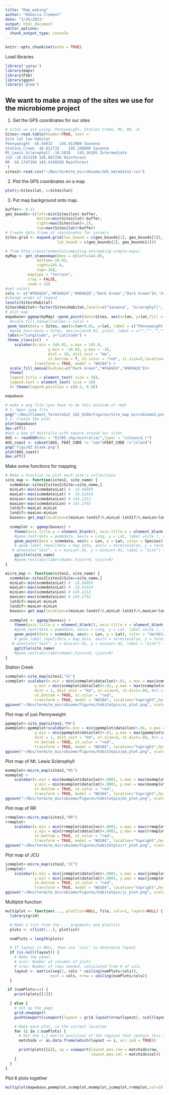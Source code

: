 ```yaml
---
title: "Map_making"
author: "Rebecca Clement"
date: "3/26/2021"
output: html_document
editor_options: 
  chunk_output_type: console
---
```


```r
knitr::opts_chunk$set(echo = TRUE)
```

Load libraries
```r
library('ggmap')
library(maps)
library(FSA)
library(ggsn)
library('glmm')
```

## We want to make a map of the sites we use for the microbiome project

1) Get the GPS coordinates for our sites
```r
# Sites we are using: Pennyweight, Station Creek, MS, RR, JC
Sites<-read.table(header=TRUE, text ='
Site lat lon Habitat
Pennyweight -16.56932	144.913989 Savanna
Station_Creek -16.611732	145.240890 Savanna
Mt_Lewis_Sclerophyll -16.5828	145.26105 Intermediate
JCU -16.813150 145.687256 Rainforest
RR -16.1747194 145.4148556 Rainforest
')
sites2<-read.csv("~/Box/termite_microbiome/16S_metadata2.csv")
```

2) Plot the GPS coordinates on a map
```r
plot(y=Sites$lat, x=Sites$lon)
```


3) Put map background onto map.
```r
buffer<- 0.11
geo_bounds<-c(left=min(Sites$lon)-buffer,
              bottom=min(Sites$lat)-buffer,
              right=max(Sites$lon)+.15,
              top=max(Sites$lat)+buffer)
# Create data frame of coordinates for corners
Sites.grid <- expand.grid(lon_bound = c(geo_bounds[1], geo_bounds[3]), 
                       lat_bound = c(geo_bounds[2], geo_bounds[4]))

# from http://environmentalcomputing.net/making-simple-maps/
myMap <- get_stamenmap(bbox = c(left=144.85,
              bottom=-16.93,
              right=145.8,
              top=-16),
          maptype = "terrain", 
          crop = FALSE,
          zoom = 12)
#set colors
cols <- c("#F6A924","#F6A924","#969A2E","Dark Green","Dark Green")#,"Red","Red","Red")
#change order of legend
levels(Sites$Habitat)
Sites$Habitat<-factor(Sites$Habitat,levels=c("Savanna", "Sclerophyll", "Rainforest"))
# plot map
mapwbase<-ggmap(myMap) +geom_point(data=Sites, aes(x=lon, y=lat,fill = Habitat), shape = 23,size=6) + #c(7,7,7,7,7))+#,3.5,3.5,3.5))+ #,fill=cols
  #scale_fill_manual(values = cols) +
 geom_text(data = Sites, aes(x=lon+0.01, y=lat, label = c("Pennyweight (Sav1) \n","\nStation Creek (Sav2)","  Mt. Lewis (Scl1)","JCU","  Rainforest\nRescue (RR)")),size = 4,hjust = "left",fontface = "bold") + 
  #geom_text(data = Sites, aes(x=lon+0.01, y=lat, label = c("","","","","","W1","W2","W3\n")),color='red',size = 5,hjust = "left") +
 labs(x="Longitude", y="Latitude") +
 theme_classic()  +
    scalebar(x.min = 144.85, x.max = 145.8,
                   y.min = -16.93, y.max = -16,
                   dist = 10, dist_unit = "km",
                   st.bottom = T, st.color = "red", st.size=5,location="topleft",
             transform = TRUE, model = "WGS84") +
  scale_fill_manual(values=c("Dark Green","#F6A924","#969A2E"))+
  theme(
  legend.title = element_text( size = 20),
  legend.text = element_text( size = 18)
  )+ theme(legend.position = c(0.2, 0.8))

mapwbase

# make a png file (you have to do this outside of rmd)
# 1. Open jpeg file
png("~/Box/Clement_TermiteGut_16S_0108/Figures/Site_map_microbiome2.png", width=1024, height=768)
# 2. Create the plot
plot(mapwbase)
dev.off()
#Get a map of Australia with square around our sites
AUS <- readOGR(dsn = "61395_shp/australia/",layer = "cstauscd_r")
AUS_coast <- subset(AUS, FEAT_CODE != "sea"&FEAT_CODE !="island")
png("figs/OZ_blank.png")
plot(AUS_coast)
dev.off()
```
Make some functions for mapping
```r
# Make a function to plot each site's collections
site_map <- function(sites2, site_name) {
  scmmdata<-sites2[sites2$Site==site_name,]
  minLat<-min(scmmdata$Lat) # -16.66869
  maxLat<-max(scmmdata$Lat) # -16.61014
  minLon<-min(scmmdata$Lon) # 145.2212
  maxLon<-max(scmmdata$Lon) # 145.2792
  latdif<-maxLat-minLat
  londif<-maxLon-minLon
  basesc= get_map(location=c(minLon-londif/6,minLat-latdif/6,maxLon+londif/6,maxLat+latdif/6), zoom = 12, source = "stamen", maptype="toner-background")
  
  scmmplot <- ggmap(basesc) +
    theme(axis.title.y = element_blank(), axis.title.x = element_blank(), panel.border = element_rect(colour = "black", fill=NA, size=1)) +
    #geom_text(data = pwmmdata, aes(x = Long, y = Lat, label =Site ), size = 2,hjust=-.5) +
    geom_point(data = scmmdata, aes(x = Lon, y = Lat, color = Species), size = 1.5,position=position_jitter(width=londif/20, height=latdif/50)) +
    # geom_label_repel(data = map_data, aes(x = termites$lon, y = termites$lat,label = paste(as.character(sites), sep="")), stat = "unique", box.padding = 0.5, segment.color = 'black') +
   # annotate("text", x = minLat+.01, y = minLon+.01, label = "Site") +
    ggtitle(site_name)
    #geom_text(aes(label=Name),hjust=0, vjust=0)
}

micro_map <- function(sites2, site_name) {
  scmmdata<-sites2[sites2$Site==site_name,]
  minLat<-min(scmmdata$Lat) # -16.66869
  maxLat<-max(scmmdata$Lat) # -16.61014
  minLon<-min(scmmdata$Lon) # 145.2212
  maxLon<-max(scmmdata$Lon) # 145.2792
  latdif<-maxLat-minLat
  londif<-maxLon-minLon
  basesc= get_map(location=c(minLon-londif/6,minLat-latdif/6,maxLon+londif/6,maxLat+latdif/6), zoom = 12, source = "stamen", maptype="toner-background")
  
  scmmplot <- ggmap(basesc) +
    theme(axis.title.y = element_blank(), axis.title.x = element_blank(), panel.border = element_rect(colour = "black", fill=NA, size=1)) +
    #geom_text(data = pwmmdata, aes(x = Long, y = Lat, label =Site ), size = 2,hjust=-.5) +
    geom_point(data = scmmdata, aes(x = Lon, y = Lat), color = "darkblue", size = 1.5,position=position_jitter(width=londif/20, height=latdif/50)) +
    # geom_label_repel(data = map_data, aes(x = termites$lon, y = termites$lat,label = paste(as.character(sites), sep="")), stat = "unique", box.padding = 0.5, segment.color = 'black') +
   # annotate("text", x = minLat+.01, y = minLon+.01, label = "Site") +
    ggtitle(site_name)
    #geom_text(aes(label=Name),hjust=0, vjust=0)
}

```
Station Creek
```r
scmmplot<-site_map(sites2,"SC")
scmmplot+ scalebar(x.min = min(scmmplot$data$lon)+.01, x.max = max(scmmplot$data$lon)-.01,
             y.min = min(scmmplot$data$lat)+.01, y.max = max(scmmplot$data$lat)-.01,
             dist = 1, dist_unit = "km", st.size=4, st.dist=.04, #st.size is font size, dist is the scale, st.dist is distance between scale and text
             st.bottom = TRUE, st.color = "red", 
             transform = TRUE, model = "WGS84", location="topright",height=.03) 
ggsave("~/Box/termite_microbiome/Figures/habitatpix/sc_plot.png", scale = 0.75, width = 8,height = 7, units = c("in"), dpi = 300)

```

Plot map of just Pennyweight
```r
ppmmplot<-site_map(sites2,"PW")
pwmmplot<-ppmmplot+scalebar(x.min = min(ppmmplot$data$lon)+.01, x.max = max(ppmmplot$data$lon)-.01,
             y.min = min(ppmmplot$data$lat)+.01, y.max = max(ppmmplot$data$lat)-.01,
             dist = 1, dist_unit = "km", st.size=4, st.dist=.04, #st.size is font size, dist is the scale, st.dist is distance between scale and text
             st.bottom = TRUE, st.color = "red", 
             transform = TRUE, model = "WGS84", location="topright",height=.03) 
ggsave("~/Box/termite_microbiome/Figures/habitatpix/pw_plot.png", scale = 0.75, width = 8,height = 7, units = c("in"), dpi = 300)
```

Plot map of Mt. Lewis Sclerophyll
```r
msmmplot<-micro_map(sites2,"MS")
msmmplot +
    scalebar(x.min = min(msmmplot$data$lon)+.0001, x.max = max(msmmplot$data$lon)-.0001,
             y.min = min(msmmplot$data$lat)+.0001, y.max = max(msmmplot$data$lat)-.0001, dist = 10, dist_unit = "m", st.size=4, st.dist=.06, #st.size is font size, dist is the scale, st.dist is distance between scale and text
             st.bottom = TRUE, st.color = "red", 
             transform = TRUE, model = "WGS84", location="topright",height=.03) 
ggsave("~/Box/termite_microbiome/Figures/habitatpix/ms_plot.png", scale = 0.75, width = 8,height = 7, units = c("in"), dpi = 300)


```
Plot map of RR
```r
rrmmplot<-micro_map(sites2,"RR")
rrmmplot+
    scalebar(x.min = min(rrmmplot$data$lon)+.0001, x.max = max(rrmmplot$data$lon)-.0001,
             y.min = min(rrmmplot$data$lat)+.0001, y.max = max(rrmmplot$data$lat)-.0001, dist = 20, dist_unit = "m", st.size=4, st.dist=.06, #st.size is font size, dist is the scale, st.dist is distance between scale and text
             st.bottom = TRUE, st.color = "red", 
             transform = TRUE, model = "WGS84", location="topright",height=.03)
ggsave("~/Box/termite_microbiome/Figures/habitatpix/rr_plot.png", scale = 0.75, width = 8,height = 7, units = c("in"), dpi = 300)
```
Plot map of JCU
```r
jcmmplot<-micro_map(sites2,"JC")
jcmmplot+
    scalebar(x.min = min(jcmmplot$data$lon)+.0005, x.max = max(jcmmplot$data$lon)-.0005,
             y.min = min(jcmmplot$data$lat)+.0005, y.max = max(jcmmplot$data$lat)-.0005, dist = 50, dist_unit = "m", st.size=4, st.dist=.08, #st.size is font size, dist is the scale, st.dist is distance between scale and text
             st.bottom = TRUE, st.color = "red", 
             transform = TRUE, model = "WGS84", location="topright",height=.03)
ggsave("~/Box/termite_microbiome/Figures/habitatpix/jc_plot.png", scale = 0.75, width = 8,height = 7, units = c("in"), dpi = 300)
```
Multiplot function
```r
multiplot <- function(..., plotlist=NULL, file, cols=1, layout=NULL) {
  library(grid)

  # Make a list from the ... arguments and plotlist
  plots <- c(list(...), plotlist)

  numPlots = length(plots)

  # If layout is NULL, then use 'cols' to determine layout
  if (is.null(layout)) {
    # Make the panel
    # ncol: Number of columns of plots
    # nrow: Number of rows needed, calculated from # of cols
    layout <- matrix(seq(1, cols * ceiling(numPlots/cols)),
                    ncol = cols, nrow = ceiling(numPlots/cols))
  }

 if (numPlots==1) {
    print(plots[[1]])

  } else {
    # Set up the page
    grid.newpage()
    pushViewport(viewport(layout = grid.layout(nrow(layout), ncol(layout))))

    # Make each plot, in the correct location
    for (i in 1:numPlots) {
      # Get the i,j matrix positions of the regions that contain this subplot
      matchidx <- as.data.frame(which(layout == i, arr.ind = TRUE))

      print(plots[[i]], vp = viewport(layout.pos.row = matchidx$row,
                                      layout.pos.col = matchidx$col))
    }
  }
}
```
Plot 6 plots together
```r
multiplot(mapwbase,pwmmplot,scmmplot,msmmplot,jcmmplot,rrmmplot,col=3)
```

